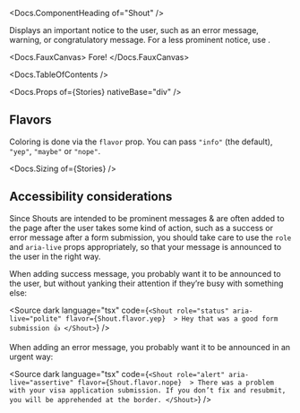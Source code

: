 


<Meta of={Stories} />

<Docs.ComponentHeading of="Shout" />

Displays an important notice to the user, such as an error message, warning, or
congratulatory message. For a less prominent notice, use <Docs of="Callout" />.

<Docs.FauxCanvas>
  <Shout flavor={Shout.flavor.nope} role="alert" aria-live="assertive">
    Fore!
  </Shout>
</Docs.FauxCanvas>

<Docs.TableOfContents />

<Docs.Props of={Stories} nativeBase="div" />

## Flavors

Coloring is done via the `flavor` prop. You can pass `"info"` (the default),
`"yep"`, `"maybe"` or `"nope"`.

<Canvas of={Stories.AllFlavors} />

<Docs.Sizing of={Stories} />

## Accessibility considerations

Since Shouts are intended to be prominent messages & are often added to the page
after the user takes some kind of action, such as a success or error message
after a form submission, you should take care to use the `role` and `aria-live`
props appropriately, so that your message is announced to the user in the right
way.

When adding success message, you probably want it to be announced to the user,
but without yanking their attention if they’re busy with something else:

<Source
  dark
  language="tsx"
  code={`
    <Shout
      role="status"
      aria-live="polite"
      flavor={Shout.flavor.yep} 
    >
      Hey that was a good form submission 👍
    </Shout>
  `}
/>

When adding an error message, you probably want it to be announced in an urgent
way:

<Source
  dark
  language="tsx"
  code={`
    <Shout
      role="alert"
      aria-live="assertive"
      flavor={Shout.flavor.nope} 
    >
      There was a problem with your visa application submission. If you don’t
      fix and resubmit, you will be apprehended at the border.
    </Shout>
  `}
/>
